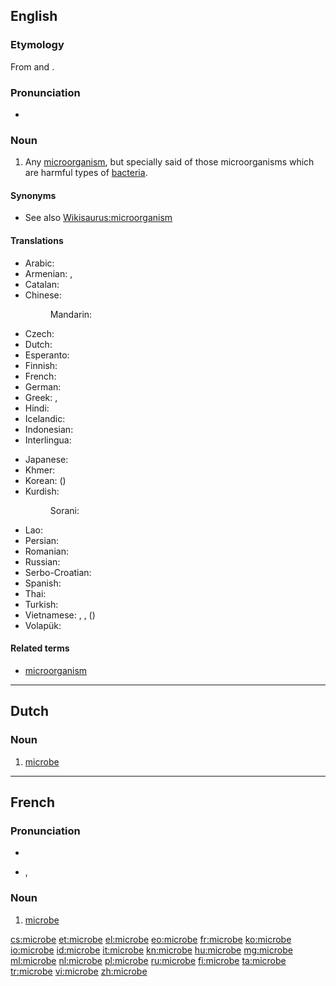==English==

===Etymology===
From {{etyl|grc}} {{term|sc=polytonic|μικρός|tr=mikros||small|lang=grc}} and {{term|sc=polytonic|βίος|tr=bios||life|lang=grc}}.

===Pronunciation===
* {{audio|en-us-microbe.ogg|Audio (US)}}

===Noun===
{{en-noun}}

# {{microbiology}} Any [[microorganism]], but specially said of those microorganisms which are harmful types of [[bacteria]].

====Synonyms====
* See also [[Wikisaurus:microorganism]]

====Translations====
{{trans-top|microorganism}}
* Arabic: {{t-|ar|ميكروب|m|tr=mikrūb|sc=Arab}}
* Armenian: {{t-|hy|մանրէ|tr=manrē}}, {{t-|hy|միկրոբ|tr=mikrob}}
* Catalan: {{t-|ca|microbi|m}}
* Chinese:
*: Mandarin: {{t|zh|微生物|tr=wéishēngwù|sc=Hani}}
* Czech: {{t-|cs|mikrob|m}}
* Dutch: {{t+|nl|microbe|m|f}}
* Esperanto: {{t-|eo|mikrobo|xs=Esperanto}}
* Finnish: {{t+|fi|mikrobi}}
* French: {{t+|fr|microbe|m}}
* German: {{t-|de|Mikrobe|f}}
* Greek: {{t-|el|μικρoοργανισμός|m|tr=mikroorganismós|sc=Grek}}, {{t+|el|μικρόβιο|n|tr=mikróvio}}
* Hindi: {{t-|hi|सूक्ष्मजीव|tr=sūkṣmajīv|sc=Deva}}
* Icelandic: {{t-|is|örvera|f}}
* Indonesian: {{t+|id|mikroba|xs=Indonesian}}
* Interlingua: {{t-|ia|microbio|xs=Interlingua}}
{{trans-mid}}
* Japanese: {{t+|ja|微生物|tr=[[びせいぶつ]], biseibutsu}}
* Khmer: {{t-|km|អតិសុខុមប្រាណ|sc=Khmr|tr=a’te’ so’kʰom praan}}
* Korean: {{t+|ko|미생물|tr=misaengmul|sc=Kore}} ({{t+|ko|微生物|sc=Kore}})
* Kurdish:
*: Sorani: {{t-|ku|میکرۆب|sc=ku-Arab}}
* Lao: {{t+|lo|ຈຸນລະຊີບ|tr=chun la sīp|sc=Laoo}}
* Persian: {{t+|fa|میکرب|tr=mikrob|xs=Persian}}
* Romanian: {{t+|ro|microb|m}}
* Russian: {{t+|ru|микроб|m|tr=mikrób}}
* Serbo-Croatian: {{t|sh|mikrob|m|alt=mìkrōb}}
* Spanish: {{t-|es|microbio}}
* Thai: {{t-|th|จุลชีพ|tr=jun lá chêep|sc=Thai}}
* Turkish: {{t+|tr|mikrop}}
* Vietnamese: {{t-|vi|vi trùng}}, {{t+|vi|vi khuẩn}}, {{t-|vi|vi sinh vật}} ({{t-|vi|微生物}})
* Volapük: {{t-|vo|mikröb|xs=Volapük}}
{{trans-bottom}}

====Related terms====
* [[microorganism]]

----

==Dutch==

===Noun===
{{nl-noun|f|g2=m|microben|pl2=microbes}}

# {{microbiology|lang=nl}} [[#English|microbe]]

----

==French==

===Pronunciation===
* {{audio|Fr-microbe.ogg|audio}}
* {{IPA|/mi.kʁɔb/|lang=fr}}, {{X-SAMPA|/mi.kROb/}}

===Noun===
{{fr-noun|m}}

# {{microbiology|lang=fr}} [[#English|microbe]]

[[cs:microbe]]
[[et:microbe]]
[[el:microbe]]
[[eo:microbe]]
[[fr:microbe]]
[[ko:microbe]]
[[io:microbe]]
[[id:microbe]]
[[it:microbe]]
[[kn:microbe]]
[[hu:microbe]]
[[mg:microbe]]
[[ml:microbe]]
[[nl:microbe]]
[[pl:microbe]]
[[ru:microbe]]
[[fi:microbe]]
[[ta:microbe]]
[[tr:microbe]]
[[vi:microbe]]
[[zh:microbe]]